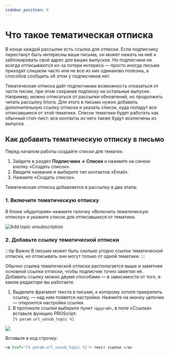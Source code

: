 ```yaml
---
sidebar_position: 8
---
```



# Что такое тематическая отписка

В конце каждой рассылки есть ссылка для отписки. Если подписчику перестанут быть интересны ваши письма, он может нажать на неё и заблокировать свой адрес для ваших выпусков. Но подписчики не всегда отписываются из-за потери интереса — просто иногда письма приходят слишком часто или не все из них одинаково полезны, а способов сообщить об этом у подписчиков нет.

Тематическая отписка даёт подписчикам возможность отказаться от части писем, при этом сохранив подписку на остальные выпуски. Например, можно отписаться от рассылки обновлений, но продолжить читать рассылку блога. Для этого в письмо нужно добавить дополнительную ссылку отписки и указать список, куда попадут все отписавшиеся от этой тематики. Список тематики будет работать как обычный стоп-лист: все контакты из него также будут исключены из выпуска.

## Как добавить тематическую отписку в письмо

Перед началом работы создайте списки для тематик:

1. Зайдите в раздел **Подписчики → Списки** и нажмите на синюю кнопку «Создать список».
2. Введите название и выберите тип контактов «Email».
3. Нажмите «Создать список».

Тематическая отписка добавляется в рассылку в два этапа:

### 1. Включите тематическую отписку

В блоке «Аудитория» нажмите галочку «Включить тематическую отписку» и укажите список для отписавшихся от тематики.

![Add topic unsubscription](/img/email-campaigns/create-your-campaign/unsubscribe-from-topic/add-topic-unsubscription.gif) <br/>

### 2. Добавьте ссылку тематической отписки

:::tip Важно
В письме может быть сколько угодно ссылок тематической отписки, но отписывать они могут только от одной тематики.
:::

Обычно ссылка тематической отписки располагается выше и заметнее основной ссылки отписки, чтобы подписчик точно заметил её. Добавить ссылку можно двумя способами — в зависимости от того, в каком редакторе вы работаете.

<Tabs>
<TabItem value="key1" label="В блочном редакторе" default>

1. Выделите фрагмент текста в письме, к которому хотите прикрепить ссылку, — над ним появятся настройки. Нажмите на иконку цепочки — откроются настройки ссылки.
2. В протоколе ссылки выберите пункт `<другой>`, в поле «Ссылка» вставьте функцию PROScript: <br/> `[% param.url_unsub_topic %]` <br/>

<img src={unsubscribeInTheNew} />

</TabItem>
<TabItem value="key2" label="В HTML-редакторе">

Вставьте в код строчку:

<!-- prettier-ignore -->
```html
<a href="[% param.url_unsub_topic %]"> текст ссылки </a>
```

</TabItem>
</Tabs>
